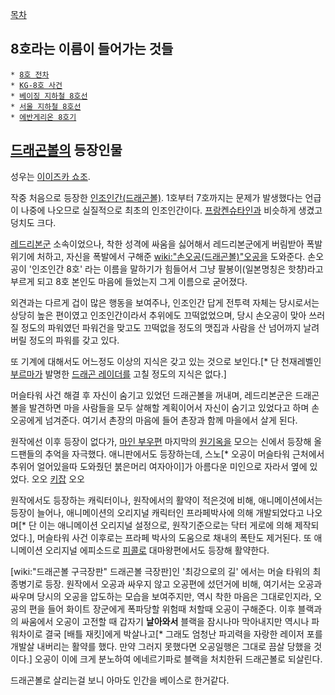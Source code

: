 [[목차]]
== 8호라는 이름이 들어가는 것들 ==
 * [[8호 전차]]
 * [[KG-8호 사건]]
 * [[베이징 지하철 8호선]]
 * [[서울 지하철 8호선]]
 * [[에반게리온 8호기]]

== [[드래곤볼]]의 등장인물 ==
성우는 [[이이즈카 쇼조]].

작중 처음으로 등장한 [[인조인간(드래곤볼)]]. 1호부터 7호까지는 문제가 발생했다는 언급이 나중에 나오므로 실질적으로 최초의 인조인간이다. [[프랑켄슈타인]]과 비슷하게 생겼고 덩치도 크다.

[[레드리본군]] 소속이었으나, 착한 성격에 싸움을 싫어해서 레드리본군에게 버림받아 폭발위기에 처하고, 자신을 폭발에서 구해준 [[wiki:"손오공(드래곤볼)"오공]]을 도와준다. 손오공이 '인조인간 8호' 라는 이름을 말하기가 힘들어서 그냥 팔봉이(일본명칭은 핫챵)라고 부르게 되고 8호 본인도 마음에 들었는지 그게 이름으로 굳어졌다.

외견과는 다르게 겁이 많은 행동을 보여주나, 인조인간 답게 전투력 자체는 당시로서는 상당히 높은 편이였고 인조인간이라서 추위에도 끄떡없었으며, 당시 손오공이 맞아 쓰러질 정도의 파워였던 파워건을 맞고도 끄떡없을 정도의 맷집과 사람을 산 넘어까지 날려버릴 정도의 파워를 갖고 있다.

또 기계에 대해서도 어느정도 이상의 지식은 갖고 있는 것으로 보인다.[* 단 천재레벨인 [[부르마]]가 발명한 [[드래곤 레이더]]를 고칠 정도의 지식은 없다.]

머슬타워 사건 해결 후 자신이 숨기고 있었던 드래곤볼을 꺼내며, 레드리본군은 드래곤볼을 발견하면 마을 사람들을 모두 살해할 계획이어서 자신이 숨기고 있었다고 하며 손오공에게 넘겨준다. 여기서 촌장의 마음에 들어 촌장과 함께 마을에서 살게 된다.

원작에선 이후 등장이 없다가, [[마인 부우]]편 마지막의 [[원기옥]]을 모으는 신에서 등장해 올드팬들의 추억을 자극했다. 애니판에서도 등장하는데, 스노[* 오공이 머슬타워 근처에서 추위어 얼어있을따 도와줬던 붉은머리 여자아이]가 아름다운 미인으로 자라서 옆에 있었다. 오오 [[키잡]] 오오

원작에서도 등장하는 캐릭터이나, 원작에서의 활약이 적은것에 비해, 애니메이션에서는 등장이 늘어나, 애니메이션의 오리지널 캐릭터인 프라페박사에 의해 개발되었다고 나오며[* 단 이는 애니메이션 오리지널 설정으로, 원작기준으로는 닥터 게로에 의해 제작되었다.], 머슬타워 사건 이후로는 프라페 박사의 도움으로 채내의 폭탄도 제거된다. 또 애니메이션 오리지널 에피소드로 [[피콜로]] 대마왕편에서도 등장해 활약한다.

[wiki:"드래곤볼 구극장판" 드래곤볼 극장판]인 '최강으로의 길' 에서는 머슬 타워의 최종병기로 등장. 원작에서 오공과 싸우지 않고 오공편에 섰던거에 비해, 여기서는 오공과 싸우며 당시의 오공을 압도하는 모습을 보여주지만, 역시 착한 마음은 그대로인지라, 오공의 편을 들어 화이트 장군에게 폭파당할 위험때 처할때 오공이 구해준다. 이후 블랙과의 싸움에서 오공이 고전할 때 갑자기 '''날아와서''' 블랙을 잠시나마 막아내지만 역시나 파워차이로 결국 [배틀 재킷]에게 박살나고[* 그래도 엄청난 파괴력을 자랑한 레이저 포를 개발살 내버리는 활약를 했다. 만약 그러지 못했다면 오공일행은 그대로 끔살 당했을 것이다.] 오공이 이에 크게 분노하여 에네르기파로 블랙을 처치한뒤 드래곤볼로 되살린다.

드래곤볼로 살리는걸 보니 아마도 인간을 베이스로 한거같다.
